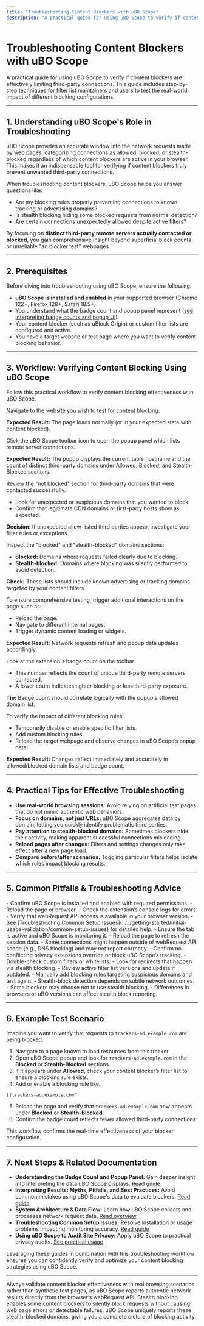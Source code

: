 ```yaml
---
title: "Troubleshooting Content Blockers with uBO Scope"
description: "A practical guide for using uBO Scope to verify if content blockers are effectively limiting third-party connections. Includes techniques for filter list maintainers and users to test the real-world impact of different blocking configurations."
---
```


# Troubleshooting Content Blockers with uBO Scope

A practical guide for using uBO Scope to verify if content blockers are effectively limiting third-party connections. This guide includes step-by-step techniques for filter list maintainers and users to test the real-world impact of different blocking configurations.

---

## 1. Understanding uBO Scope's Role in Troubleshooting

uBO Scope provides an accurate window into the network requests made by web pages, categorizing connections as allowed, blocked, or stealth-blocked regardless of which content blockers are active in your browser. This makes it an indispensable tool for verifying if content blockers truly prevent unwanted third-party connections.

When troubleshooting content blockers, uBO Scope helps you answer questions like:
- Are my blocking rules properly preventing connections to known tracking or advertising domains?
- Is stealth blocking hiding some blocked requests from normal detection?
- Are certain connections unexpectedly allowed despite active filters?

By focusing on **distinct third-party remote servers actually contacted or blocked**, you gain comprehensive insight beyond superficial block counts or unreliable "ad blocker test" webpages.

---

## 2. Prerequisites

Before diving into troubleshooting using uBO Scope, ensure the following:

- **uBO Scope is installed and enabled** in your supported browser (Chrome 122+, Firefox 128+, Safari 18.5+).
- You understand what the badge count and popup panel represent ([see interpreting badge counts and popup UI](../interpreting-results/badge-and-popup-guide)).
- Your content blocker (such as uBlock Origin) or custom filter lists are configured and active.
- You have a target website or test page where you want to verify content blocking behavior.

---

## 3. Workflow: Verifying Content Blocking Using uBO Scope

Follow this practical workflow to verify content blocking effectiveness with uBO Scope.

<Steps>
<Step title="Open the target webpage">
Navigate to the website you wish to test for content blocking.

**Expected Result:** The page loads normally (or in your expected state with content blocked).
</Step>

<Step title="Open uBO Scope popup panel">
Click the uBO Scope toolbar icon to open the popup panel which lists remote server connections.

**Expected Result:** The popup displays the current tab's hostname and the count of distinct third-party domains under Allowed, Blocked, and Stealth-Blocked sections.
</Step>

<Step title="Analyze the Allowed domains">
Review the "not blocked" section for third-party domains that were contacted successfully.

- Look for unexpected or suspicious domains that you wanted to block.
- Confirm that legitimate CDN domains or first-party hosts show as expected.

**Decision:** If unexpected allow-listed third parties appear, investigate your filter rules or exceptions.
</Step>

<Step title="Analyze the Blocked and Stealth-Blocked domains">
Inspect the "blocked" and "stealth-blocked" domains sections:

- **Blocked:** Domains where requests failed clearly due to blocking.
- **Stealth-blocked:** Domains where blocking was silently performed to avoid detection.

**Check:** These lists should include known advertising or tracking domains targeted by your content filters.
</Step>

<Step title="Generate additional network activity">
To ensure comprehensive testing, trigger additional interactions on the page such as:

- Reload the page.
- Navigate to different internal pages.
- Trigger dynamic content loading or widgets.

**Expected Result:** Network requests refresh and popup data updates accordingly.
</Step>

<Step title="Confirm badge count reflects distinct third-party connections">
Look at the extension's badge count on the toolbar.

- This number reflects the count of unique third-party remote servers contacted.
- A lower count indicates tighter blocking or less third-party exposure.

**Tip:** Badge count should correlate logically with the popup's allowed domain list.
</Step>

<Step title="Test modifications to filter lists or settings">
To verify the impact of different blocking rules:

- Temporarily disable or enable specific filter lists.
- Add custom blocking rules.
- Reload the target webpage and observe changes in uBO Scope’s popup data.

**Expected Result:** Changes reflect immediately and accurately in allowed/blocked domain lists and badge count.
</Step>
</Steps>

---

## 4. Practical Tips for Effective Troubleshooting

- **Use real-world browsing sessions:** Avoid relying on artificial test pages that do not mimic authentic web behaviors.
- **Focus on domains, not just URLs:** uBO Scope aggregates data by domain, letting you quickly identify problematic third parties.
- **Pay attention to stealth-blocked domains:** Sometimes blockers hide their activity, making apparent successful connections misleading.
- **Reload pages after changes:** Filters and settings changes only take effect after a new page load.
- **Compare before/after scenarios:** Toggling particular filters helps isolate which rules impact blocking results.

---

## 5. Common Pitfalls & Troubleshooting Advice

<AccordionGroup title="Common Issues When Testing Content Blockers">
<Accordion title="Popup Shows No Data or Stuck Loading">
- Confirm uBO Scope is installed and enabled with required permissions.
- Reload the page or browser.
- Check the extension’s console logs for errors.
- Verify that webRequest API access is available in your browser version.
- See [Troubleshooting Common Setup Issues](../../getting-started/initial-usage-validation/common-setup-issues) for detailed help.
</Accordion>
<Accordion title="Badge Count Doesn't Change Despite Page Loads">
- Ensure the tab is active and uBO Scope is monitoring it.
- Reload the page to refresh the session data.
- Some connections might happen outside of webRequest API scope (e.g., DNS blocking) and may not report correctly.
- Confirm no conflicting privacy extensions override or block uBO Scope’s tracking.
</Accordion>
<Accordion title="Unexpected Allowed Domains Appear">
- Double-check custom filters or whitelists.
- Look for redirects that happen via stealth blocking.
- Review active filter list versions and update if outdated.
- Manually add blocking rules targeting suspicious domains and test again.
</Accordion>
<Accordion title="Stealth-Blocked Domains Are Empty or Unexpectedly Populated">
- Stealth-block detection depends on subtle network outcomes.
- Some blockers may choose not to use stealth blocking.
- Differences in browsers or uBO versions can affect stealth block reporting.
</Accordion>
</AccordionGroup>

---

## 6. Example Test Scenario

Imagine you want to verify that requests to `trackers-ad.example.com` are being blocked.

1. Navigate to a page known to load resources from this tracker.
2. Open uBO Scope popup and look for `trackers-ad.example.com` in the **Blocked** or **Stealth-Blocked** sections.
3. If it appears under **Allowed**, check your content blocker’s filter list to ensure a blocking rule exists.
4. Add or enable a blocking rule like:

```plaintext
||trackers-ad.example.com^
```

5. Reload the page and verify that `trackers-ad.example.com` now appears under **Blocked** or **Stealth-Blocked**.
6. Confirm the badge count reflects fewer allowed third-party connections.

This workflow confirms the real-time effectiveness of your blocker configuration.

---

## 7. Next Steps & Related Documentation

- **Understanding the Badge Count and Popup Panel:** Gain deeper insight into interpreting the data uBO Scope displays. [Read guide](../interpreting-results/badge-and-popup-guide)
- **Interpreting Results: Myths, Pitfalls, and Best Practices:** Avoid common mistakes using uBO Scope's data to evaluate blockers. [Read guide](../interpreting-results/mythbusting-and-best-practices)
- **System Architecture & Data Flow:** Learn how uBO Scope collects and processes network request data. [Read overview](../../overview/system-overview/architecture-diagram)
- **Troubleshooting Common Setup Issues:** Resolve installation or usage problems impacting monitoring accuracy. [Read guide](../../getting-started/initial-usage-validation/common-setup-issues)
- **Using uBO Scope to Audit Site Privacy:** Apply uBO Scope to practical privacy audits. [See practical usage](../practical-usage/privacy-checklist)

Leveraging these guides in combination with this troubleshooting workflow ensures you can confidently verify and optimize your content blocking strategies using uBO Scope.

---

<Tip>
Always validate content blocker effectiveness with real browsing scenarios rather than synthetic test pages, as uBO Scope reports authentic network results directly from the browser’s webRequest API.
</Tip>

<Note>
Stealth blocking enables some content blockers to silently block requests without causing web page errors or detectable failures. uBO Scope uniquely reports these stealth-blocked domains, giving you a complete picture of blocking activity.
</Note>